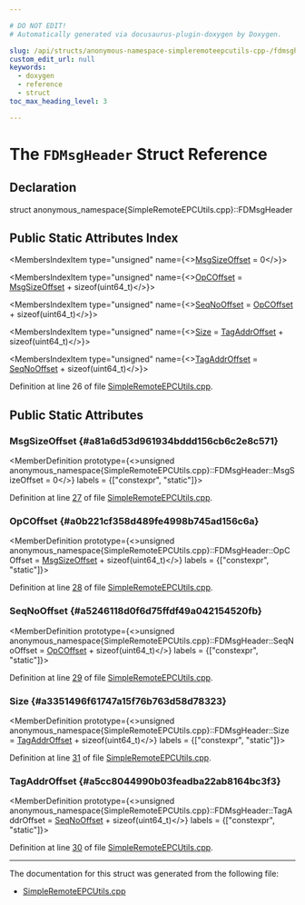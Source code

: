 ```yaml
---

# DO NOT EDIT!
# Automatically generated via docusaurus-plugin-doxygen by Doxygen.

slug: /api/structs/anonymous-namespace-simpleremoteepcutils-cpp-/fdmsgheader
custom_edit_url: null
keywords:
  - doxygen
  - reference
  - struct
toc_max_heading_level: 3

---
```





# The `FDMsgHeader` Struct Reference

<DoxygenPage pluginConfig={pluginConfig}>



## Declaration

<CodeBlock>struct anonymous_namespace{SimpleRemoteEPCUtils.cpp}::FDMsgHeader</CodeBlock>

## Public Static Attributes Index

<MembersIndex>

<MembersIndexItem
  type="unsigned"
  name={<><a href="#a81a6d53d961934bddd156cb6c2e8c571">MsgSizeOffset</a> = 0</>}>
</MembersIndexItem>

<MembersIndexItem
  type="unsigned"
  name={<><a href="#a0b221cf358d489fe4998b745ad156c6a">OpCOffset</a> = <a href="#a81a6d53d961934bddd156cb6c2e8c571">MsgSizeOffset</a> + sizeof(uint64&#95;t)</>}>
</MembersIndexItem>

<MembersIndexItem
  type="unsigned"
  name={<><a href="#a5246118d0f6d75ffdf49a042154520fb">SeqNoOffset</a> = <a href="#a0b221cf358d489fe4998b745ad156c6a">OpCOffset</a> + sizeof(uint64&#95;t)</>}>
</MembersIndexItem>

<MembersIndexItem
  type="unsigned"
  name={<><a href="#a3351496f61747a15f76b763d58d78323">Size</a> = <a href="#a5cc8044990b03feadba22ab8164bc3f3">TagAddrOffset</a> + sizeof(uint64&#95;t)</>}>
</MembersIndexItem>

<MembersIndexItem
  type="unsigned"
  name={<><a href="#a5cc8044990b03feadba22ab8164bc3f3">TagAddrOffset</a> = <a href="#a5246118d0f6d75ffdf49a042154520fb">SeqNoOffset</a> + sizeof(uint64&#95;t)</>}>
</MembersIndexItem>

</MembersIndex>


Definition at line 26 of file <a href="/docs/api/files/lib/lib/executionengine/lib/executionengine/orc/lib/executionengine/orc/shared/simpleremoteepcutils-cpp">SimpleRemoteEPCUtils.cpp</a>.

<SectionDefinition>

## Public Static Attributes

### MsgSizeOffset {#a81a6d53d961934bddd156cb6c2e8c571}

<MemberDefinition
  prototype={<>unsigned anonymous&#95;namespace&#123;SimpleRemoteEPCUtils.cpp&#125;::FDMsgHeader::MsgSizeOffset = 0</>}
  labels = {["constexpr", "static"]}>

Definition at line <a href="/docs/api/files/lib/lib/executionengine/lib/executionengine/orc/lib/executionengine/orc/shared/simpleremoteepcutils-cpp/#l00027">27</a> of file <a href="/docs/api/files/lib/lib/executionengine/lib/executionengine/orc/lib/executionengine/orc/shared/simpleremoteepcutils-cpp">SimpleRemoteEPCUtils.cpp</a>.
</MemberDefinition>

### OpCOffset {#a0b221cf358d489fe4998b745ad156c6a}

<MemberDefinition
  prototype={<>unsigned anonymous&#95;namespace&#123;SimpleRemoteEPCUtils.cpp&#125;::FDMsgHeader::OpCOffset = <a href="#a81a6d53d961934bddd156cb6c2e8c571">MsgSizeOffset</a> + sizeof(uint64&#95;t)</>}
  labels = {["constexpr", "static"]}>

Definition at line <a href="/docs/api/files/lib/lib/executionengine/lib/executionengine/orc/lib/executionengine/orc/shared/simpleremoteepcutils-cpp/#l00028">28</a> of file <a href="/docs/api/files/lib/lib/executionengine/lib/executionengine/orc/lib/executionengine/orc/shared/simpleremoteepcutils-cpp">SimpleRemoteEPCUtils.cpp</a>.
</MemberDefinition>

### SeqNoOffset {#a5246118d0f6d75ffdf49a042154520fb}

<MemberDefinition
  prototype={<>unsigned anonymous&#95;namespace&#123;SimpleRemoteEPCUtils.cpp&#125;::FDMsgHeader::SeqNoOffset = <a href="#a0b221cf358d489fe4998b745ad156c6a">OpCOffset</a> + sizeof(uint64&#95;t)</>}
  labels = {["constexpr", "static"]}>

Definition at line <a href="/docs/api/files/lib/lib/executionengine/lib/executionengine/orc/lib/executionengine/orc/shared/simpleremoteepcutils-cpp/#l00029">29</a> of file <a href="/docs/api/files/lib/lib/executionengine/lib/executionengine/orc/lib/executionengine/orc/shared/simpleremoteepcutils-cpp">SimpleRemoteEPCUtils.cpp</a>.
</MemberDefinition>

### Size {#a3351496f61747a15f76b763d58d78323}

<MemberDefinition
  prototype={<>unsigned anonymous&#95;namespace&#123;SimpleRemoteEPCUtils.cpp&#125;::FDMsgHeader::Size = <a href="#a5cc8044990b03feadba22ab8164bc3f3">TagAddrOffset</a> + sizeof(uint64&#95;t)</>}
  labels = {["constexpr", "static"]}>

Definition at line <a href="/docs/api/files/lib/lib/executionengine/lib/executionengine/orc/lib/executionengine/orc/shared/simpleremoteepcutils-cpp/#l00031">31</a> of file <a href="/docs/api/files/lib/lib/executionengine/lib/executionengine/orc/lib/executionengine/orc/shared/simpleremoteepcutils-cpp">SimpleRemoteEPCUtils.cpp</a>.
</MemberDefinition>

### TagAddrOffset {#a5cc8044990b03feadba22ab8164bc3f3}

<MemberDefinition
  prototype={<>unsigned anonymous&#95;namespace&#123;SimpleRemoteEPCUtils.cpp&#125;::FDMsgHeader::TagAddrOffset = <a href="#a5246118d0f6d75ffdf49a042154520fb">SeqNoOffset</a> + sizeof(uint64&#95;t)</>}
  labels = {["constexpr", "static"]}>

Definition at line <a href="/docs/api/files/lib/lib/executionengine/lib/executionengine/orc/lib/executionengine/orc/shared/simpleremoteepcutils-cpp/#l00030">30</a> of file <a href="/docs/api/files/lib/lib/executionengine/lib/executionengine/orc/lib/executionengine/orc/shared/simpleremoteepcutils-cpp">SimpleRemoteEPCUtils.cpp</a>.
</MemberDefinition>

</SectionDefinition>

<hr/>

The documentation for this struct was generated from the following file:

<ul>
<li><a href="/docs/api/files/lib/lib/executionengine/lib/executionengine/orc/lib/executionengine/orc/shared/simpleremoteepcutils-cpp">SimpleRemoteEPCUtils.cpp</a></li>
</ul>

</DoxygenPage>
